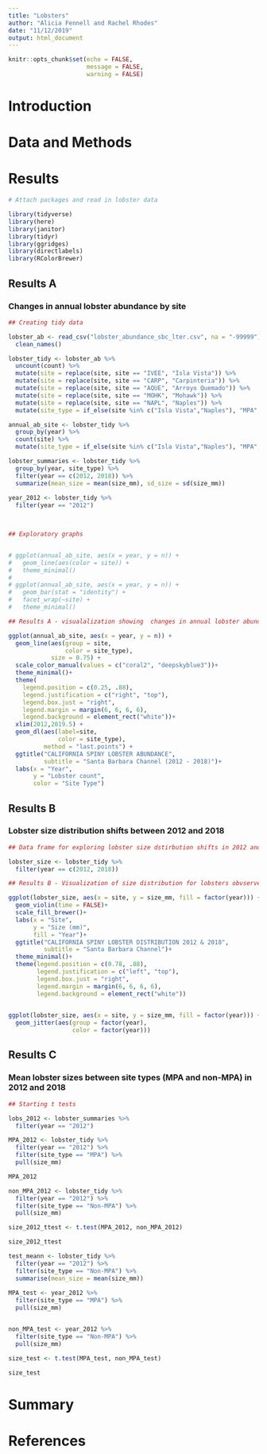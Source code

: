 ```yaml
---
title: "Lobsters"
author: "Alicia Fennell and Rachel Rhodes"
date: "11/12/2019"
output: html_document
---
```


```r
knitr::opts_chunk$set(echo = FALSE,
                      message = FALSE,
                      warning = FALSE)
```

# Introduction 

# Data and Methods

# Results

```r

# Attach packages and read in lobster data

library(tidyverse)
library(here)
library(janitor)
library(tidyr)
library(ggridges)
library(directlabels)
library(RColorBrewer)

```

## Results A
### Changes in annual lobster abundance by site 


```r

## Creating tidy data

lobster_ab <- read_csv("lobster_abundance_sbc_lter.csv", na = "-99999") %>% 
  clean_names()

lobster_tidy <- lobster_ab %>% 
  uncount(count) %>% 
  mutate(site = replace(site, site == "IVEE", "Isla Vista")) %>%
  mutate(site = replace(site, site == "CARP", "Carpinteria")) %>% 
  mutate(site = replace(site, site == "AQUE", "Arroyo Quemado")) %>% 
  mutate(site = replace(site, site == "MOHK", "Mohawk")) %>% 
  mutate(site = replace(site, site == "NAPL", "Naples")) %>% 
  mutate(site_type = if_else(site %in% c("Isla Vista","Naples"), "MPA", "Non-MPA"))

annual_ab_site <- lobster_tidy %>% 
  group_by(year) %>% 
  count(site) %>% 
  mutate(site_type = if_else(site %in% c("Isla Vista","Naples"), "MPA", "Non-MPA"))

lobster_summaries <- lobster_tidy %>% 
  group_by(year, site_type) %>% 
  filter(year == c(2012, 2018)) %>% 
  summarize(mean_size = mean(size_mm), sd_size = sd(size_mm))
  
year_2012 <- lobster_tidy %>% 
  filter(year == "2012")

         
```

```r

## Exploratory graphs


# ggplot(annual_ab_site, aes(x = year, y = n)) +
#   geom_line(aes(color = site)) +
#   theme_minimal()
# 
# ggplot(annual_ab_site, aes(x = year, y = n)) +
#   geom_bar(stat = "identity") +
#   facet_wrap(~site) +
#   theme_minimal() 

```


```r

## Results A - visualalization showing  changes in annual lobster abundace at the five sites over time, designating MPA versus non-MPA sites. 

ggplot(annual_ab_site, aes(x = year, y = n)) +
  geom_line(aes(group = site,
                color = site_type), 
            size = 0.75) +
  scale_color_manual(values = c("coral2", "deepskyblue3"))+
  theme_minimal()+
  theme(
    legend.position = c(0.25, .88),
    legend.justification = c("right", "top"),
    legend.box.just = "right",
    legend.margin = margin(6, 6, 6, 6),
    legend.background = element_rect("white"))+
  xlim(2012,2019.5) +
  geom_dl(aes(label=site,
              color = site_type),
          method = "last.points") +
  ggtitle("CALIFORNIA SPINY LOBSTER ABUNDANCE",
          subtitle = "Santa Barbara Channel (2012 - 2018)")+
  labs(x = "Year",
       y = "Lobster count",
       color = "Site Type")
```

## Results B
### Lobster size distribution shifts between 2012 and 2018


```r
## Data frame for exploring lobster size dstirbution shifts in 2012 and 2018

lobster_size <- lobster_tidy %>% 
  filter(year == c(2012, 2018))

```

```r
## Results B - Visualization of size distribution for lobsters obvserved at the 5 different sites in 2012 and 2018. Graph shows the community size distributions at each int eh 2 yers. 

ggplot(lobster_size, aes(x = site, y = size_mm, fill = factor(year))) +
  geom_violin(time = FALSE)+
  scale_fill_brewer()+
  labs(x = "Site",
       y = "Size (mm)",
       fill = "Year")+
  ggtitle("CALIFORNIA SPINY LOBSTER DISTRIBUTION 2012 & 2018",
          subtitle = "Santa Barbara Channel")+
  theme_minimal()+
  theme(legend.position = c(0.78, .88),
        legend.justification = c("left", "top"),
        legend.box.just = "right",
        legend.margin = margin(6, 6, 6, 6),
        legend.background = element_rect("white"))
  


```
```r
ggplot(lobster_size, aes(x = site, y = size_mm, fill = factor(year))) +
  geom_jitter(aes(group = factor(year),
                  color = factor(year)))
```

## Results C
### Mean lobster sizes between site types (MPA and non-MPA) in 2012 and 2018


```r
## Starting t tests

lobs_2012 <- lobster_summaries %>% 
  filter(year == "2012")

MPA_2012 <- lobster_tidy %>% 
  filter(year == "2012") %>% 
  filter(site_type == "MPA") %>% 
  pull(size_mm)

MPA_2012

non_MPA_2012 <- lobster_tidy %>% 
  filter(year == "2012") %>% 
  filter(site_type == "Non-MPA") %>% 
  pull(size_mm)

size_2012_ttest <- t.test(MPA_2012, non_MPA_2012)

size_2012_ttest

test_meann <- lobster_tidy %>% 
  filter(year == "2012") %>% 
  filter(site_type == "Non-MPA") %>% 
  summarise(mean_size = mean(size_mm))
  
MPA_test <- year_2012 %>% 
  filter(site_type == "MPA") %>% 
  pull(size_mm)


non_MPA_test <- year_2012 %>% 
  filter(site_type == "Non-MPA") %>% 
  pull(size_mm)

size_test <- t.test(MPA_test, non_MPA_test)

size_test

```

# Summary 

# References 